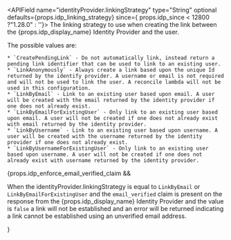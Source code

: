 
<APIField name="identityProvider.linkingStrategy" type="String" optional defaults={props.idp_linking_strategy} since={ props.idp_since < 12800 ?"1.28.0" : ''}>
  The linking strategy to use when creating the link between the {props.idp_display_name} Identity Provider and the user.

  The possible values are:

    * `CreatePendingLink` - Do not automatically link, instead return a pending link identifier that can be used to link to an existing user.
    * `LinkAnonymously` - Always create a link based upon the unique Id returned by the identify provider. A username or email is not required and will not be used to link the user. A reconcile lambda will not be used in this configuration.
    * `LinkByEmail` - Link to an existing user based upon email. A user will be created with the email returned by the identity provider if one does not already exist.
    * `LinkByEmailForExistingUser` - Only link to an existing user based upon email. A user will not be created if one does not already exist with email returned by the identity provider.
    * `LinkByUsername` - Link to an existing user based upon username. A user will be created with the username returned by the identity provider if one does not already exist.
    * `LinkByUsernameForExistingUser` - Only link to an existing user based upon username. A user will not be created if one does not already exist with username returned by the identity provider.

   {props.idp_enforce_email_verified_claim && <p>
    When the <InlineField>identityProvider.linkingStrategy</InlineField> is equal to <code>LinkByEmail</code> or <code>LinkByEmailForExistingUser</code> and the <code>email_verified</code> claim is present on the response from the {props.idp_display_name} Identity Provider and the value is <code>false</code> a link will not be established and an error will be returned indicating a link cannot be established using an unverified email address.
   </p>}
</APIField>
